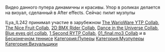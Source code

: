 
{{Инфобокс для пуперов
|title2=ILya IL242
|другие_ники=ILya_IL242, IL243
|image3=[[Файл:Avatar.png|left]]
|caption3=Пример
|сферы_творчества=RYTP, RYTPMV
|год_начала=2017
|image4=Пример
|caption4=Пример
|имя_фамилия=Илья Вдовин
|дата_рождения=19.10.2004
|место_проживания=Краснодар
|ссылки=
[https://www.youtube.com/channel/UC9fzKq-2uwa69nxSwJ-Yj_Q Основной канал]
[https://www.youtube.com/channel/UC9fzKq-2uwa69nxSwJ-Yj_Q Альт канал]

[https://vk.com/il242 VK]
}}
Видео данного пупера динамичны и красивы. Упор в роликах делается на визуал, сделанный в After effects. Сейчас пилит музпупы

ILya_IL242 принимал участие в зарубежном [https://www.youtube.com/watch?v=mf4OkDMtOSg The WarioWare YTP Collab], [https://www.youtube.com/watch?v=YlP9tM0-Kpk The Nice Fruit Collab], [https://www.youtube.com/watch?v=T8MpB8G0DQE 2D BMX Rider Collab], [https://www.youtube.com/watch?v=NUQslgcSf2E Dance in the Universe Collab], [https://www.youtube.com/watch?v=lsqugJOK6tg Blue eyes girl collab], [https://www.youtube.com/watch?v=yRdtVSLu0kE 1 Second RYTP Collab], [https://www.youtube.com/watch?v=9ucxpJCcVdk 01_final.mo3 Collab] и в [https://www.youtube.com/watch?v=RKvO_PU6r5o Бесконечном теннисе]
[[Категория:Пуперы]]
[[Категория:Музпуперы]]
[[Категория:Визуальщики]]